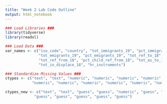 ```yaml
---
title: "Week 2 Lab Code Outline"
output: html_notebook
---
```


```r
### Load Libraries ###
library(tidyverse)
library(readxl)
```

```r
### Load Data ###
var_names <- c("iso_code", "country", "tot_immigrants_19", "pct_immigrants_19", "pct_child_immigrants_19", 
               "tot_emigrants_19", "pct_emigrants_19", "tot_ref_to_18", "pct_child_ref_to_18", 
               "tot_ref_from_18", "pct_child_ref_from_18", "tot_as_to_18", "tot_as_from_18", 
               "tot_in_displace_18", "hr_instruments")
```

```r
### Standardize Missing Values ###
ctypes <- c("text", "text", "numeric", "numeric", "numeric", "numeric", "numeric", "numeric",
            "numeric", "numeric", "numeric", "numeric", "numeric", "numeric", "numeric")

ctypes_new <- c("text", "text", "guess", "guess", "numeric", "guess", "guess", "guess", "guess", "guess", 
             "guess", "guess", "guess", "guess", "guess")
```

